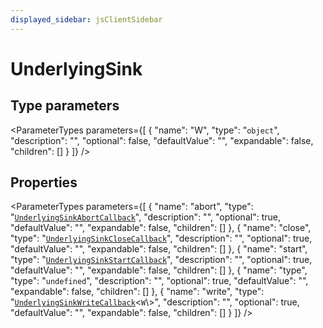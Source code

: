 ```yaml
---
displayed_sidebar: jsClientSidebar
---
```



# UnderlyingSink

## Type parameters

<ParameterTypes parameters={[
  {
    "name": "W",
    "type": "`object`",
    "description": "",
    "optional": false,
    "defaultValue": "",
    "expandable": false,
    "children": []
  }
]} />

## Properties

<ParameterTypes parameters={[
  {
    "name": "abort",
    "type": "[`UnderlyingSinkAbortCallback`](internal.UnderlyingSinkAbortCallback.mdx)",
    "description": "",
    "optional": true,
    "defaultValue": "",
    "expandable": false,
    "children": []
  },
  {
    "name": "close",
    "type": "[`UnderlyingSinkCloseCallback`](internal.UnderlyingSinkCloseCallback.mdx)",
    "description": "",
    "optional": true,
    "defaultValue": "",
    "expandable": false,
    "children": []
  },
  {
    "name": "start",
    "type": "[`UnderlyingSinkStartCallback`](internal.UnderlyingSinkStartCallback.mdx)",
    "description": "",
    "optional": true,
    "defaultValue": "",
    "expandable": false,
    "children": []
  },
  {
    "name": "type",
    "type": "`undefined`",
    "description": "",
    "optional": true,
    "defaultValue": "",
    "expandable": false,
    "children": []
  },
  {
    "name": "write",
    "type": "[`UnderlyingSinkWriteCallback`](internal.UnderlyingSinkWriteCallback.mdx)<`W`\\>",
    "description": "",
    "optional": true,
    "defaultValue": "",
    "expandable": false,
    "children": []
  }
]} />

